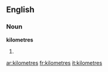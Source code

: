 {{also|kilòmetres}}
==English==

===Noun===
'''kilometres'''

# {{plural of|[[kilometre]]}}

[[ar:kilometres]]
[[fr:kilometres]]
[[it:kilometres]]